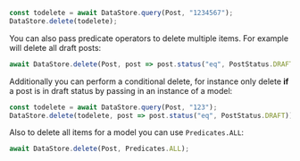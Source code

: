 ```js
const todelete = await DataStore.query(Post, "1234567");
DataStore.delete(todelete);
```

You can also pass predicate operators to delete multiple items. For example will delete all draft posts:

```js
await DataStore.delete(Post, post => post.status("eq", PostStatus.DRAFT));
```

Additionally you can perform a conditional delete, for instance only delete **if** a post is in draft status by passing in an instance of a model:

```js
const todelete = await DataStore.query(Post, "123");
DataStore.delete(todelete, post => post.status("eq", PostStatus.DRAFT));
```

Also to delete all items for a model you can use `Predicates.ALL`:

```js
await DataStore.delete(Post, Predicates.ALL);
```
